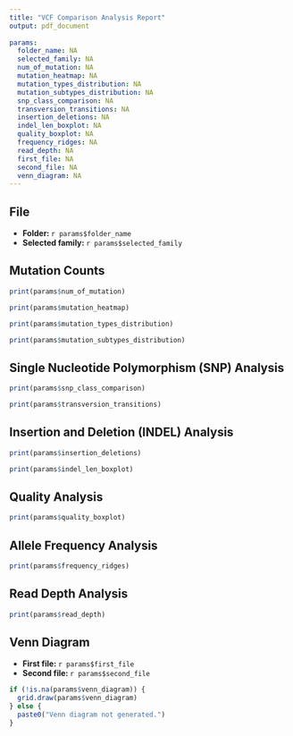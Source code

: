 ```yaml
---
title: "VCF Comparison Analysis Report"
output: pdf_document
  
params:
  folder_name: NA
  selected_family: NA
  num_of_mutation: NA
  mutation_heatmap: NA
  mutation_types_distribution: NA 
  mutation_subtypes_distribution: NA 
  snp_class_comparison: NA 
  transversion_transitions: NA 
  insertion_deletions: NA
  indel_len_boxplot: NA
  quality_boxplot: NA
  frequency_ridges: NA
  read_depth: NA
  first_file: NA
  second_file: NA
  venn_diagram: NA
---
```


## File
- **Folder: ** `r params$folder_name`
- **Selected family: ** `r params$selected_family`


## Mutation Counts
```r
print(params$num_of_mutation)
```


```r
print(params$mutation_heatmap)
```


```r
print(params$mutation_types_distribution)
```


```r
print(params$mutation_subtypes_distribution)
```


## Single Nucleotide Polymorphism (SNP) Analysis
```r
print(params$snp_class_comparison)
```


```r
print(params$transversion_transitions)
```


## Insertion and Deletion (INDEL) Analysis
```r
print(params$insertion_deletions)
```


```r
print(params$indel_len_boxplot)
```


## Quality Analysis
```r
print(params$quality_boxplot)
```


## Allele Frequency Analysis
```r
print(params$frequency_ridges)
```


## Read Depth Analysis
```r
print(params$read_depth)
```


## Venn Diagram 
- **First file: ** `r params$first_file`
- **Second file: ** `r params$second_file`

```r
if (!is.na(params$venn_diagram)) {
  grid.draw(params$venn_diagram)
} else {
  paste0("Venn diagram not generated.")
}
```




